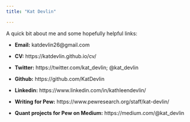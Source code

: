 ```yaml
---
title: "Kat Devlin"

---
```

<script>
   $(document).ready(function() {
     $head = $('#header');
     $head.prepend('<img src=\"devlin_bw.jpeg\" style=\"float: right;width: 300px;\"/>')
   });
</script>

A quick bit about me and some hopefully helpful links:

- __Email:__ katdevlin26@gmail.com  

- __CV:__ https://katdevlin.github.io/cv/

- __Twitter:__ https://twitter.com/kat_devlin; @kat_devlin

- __Github:__ https://github.com/KatDevlin

- __Linkedin:__ https://www.linkedin.com/in/kathleendevlin/

- __Writing for Pew:__ https://www.pewresearch.org/staff/kat-devlin/

- __Quant projects for Pew on Medium:__ https://medium.com/@kat_devlin 

